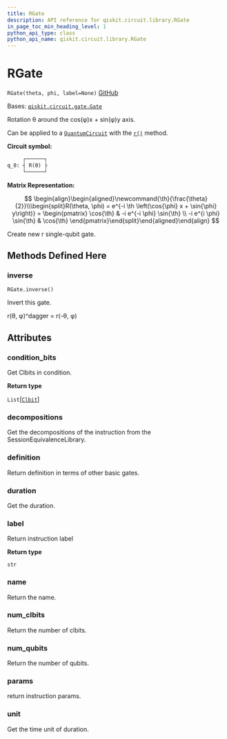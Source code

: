 ```yaml
---
title: RGate
description: API reference for qiskit.circuit.library.RGate
in_page_toc_min_heading_level: 1
python_api_type: class
python_api_name: qiskit.circuit.library.RGate
---
```


# RGate

<span id="qiskit.circuit.library.RGate" />

`RGate(theta, phi, label=None)` [GitHub](https://github.com/qiskit/qiskit/tree/stable/0.22/qiskit/circuit/library/standard_gates/r.py "view source code")

Bases: [`qiskit.circuit.gate.Gate`](qiskit.circuit.Gate "qiskit.circuit.gate.Gate")

Rotation θ around the cos(φ)x + sin(φ)y axis.

Can be applied to a [`QuantumCircuit`](qiskit.circuit.QuantumCircuit "qiskit.circuit.QuantumCircuit") with the [`r()`](qiskit.circuit.QuantumCircuit#r "qiskit.circuit.QuantumCircuit.r") method.

**Circuit symbol:**

```python
     ┌──────┐
q_0: ┤ R(ϴ) ├
     └──────┘
```

**Matrix Representation:**

$$
 \begin{align}\begin{aligned}\newcommand{\th}{\frac{\theta}{2}}\\\begin{split}R(\theta, \phi) = e^{-i \th \left(\cos{\phi} x + \sin{\phi} y\right)} =
    \begin{pmatrix}
        \cos{\th} & -i e^{-i \phi} \sin{\th} \\
        -i e^{i \phi} \sin{\th} & \cos{\th}
    \end{pmatrix}\end{split}\end{aligned}\end{align} 
$$

Create new r single-qubit gate.

## Methods Defined Here

### inverse

<span id="qiskit.circuit.library.RGate.inverse" />

`RGate.inverse()`

Invert this gate.

r(θ, φ)^dagger = r(-θ, φ)

## Attributes

<span id="qiskit.circuit.library.RGate.condition_bits" />

### condition\_bits

Get Clbits in condition.

**Return type**

`List`\[[`Clbit`](qiskit.circuit.Clbit "qiskit.circuit.classicalregister.Clbit")]

<span id="qiskit.circuit.library.RGate.decompositions" />

### decompositions

Get the decompositions of the instruction from the SessionEquivalenceLibrary.

<span id="qiskit.circuit.library.RGate.definition" />

### definition

Return definition in terms of other basic gates.

<span id="qiskit.circuit.library.RGate.duration" />

### duration

Get the duration.

<span id="qiskit.circuit.library.RGate.label" />

### label

Return instruction label

**Return type**

`str`

<span id="qiskit.circuit.library.RGate.name" />

### name

Return the name.

<span id="qiskit.circuit.library.RGate.num_clbits" />

### num\_clbits

Return the number of clbits.

<span id="qiskit.circuit.library.RGate.num_qubits" />

### num\_qubits

Return the number of qubits.

<span id="qiskit.circuit.library.RGate.params" />

### params

return instruction params.

<span id="qiskit.circuit.library.RGate.unit" />

### unit

Get the time unit of duration.

